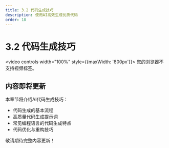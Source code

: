```yaml
---
title: 3.2 代码生成技巧
description: 使用AI高效生成优质代码
order: 18
---
```


# 3.2 代码生成技巧

<video controls width="100%" style={{maxWidth: '800px'}}>
  <source src="https://minio.xiaofeng.show/ai-code/3.2.mp4" type="video/mp4" />
  您的浏览器不支持视频标签。
</video>

## 内容即将更新

本章节将介绍AI代码生成技巧：

- 代码生成的基本流程
- 高质量代码生成提示词
- 常见编程语言的代码生成特点
- 代码优化与重构技巧

敬请期待完整内容更新！